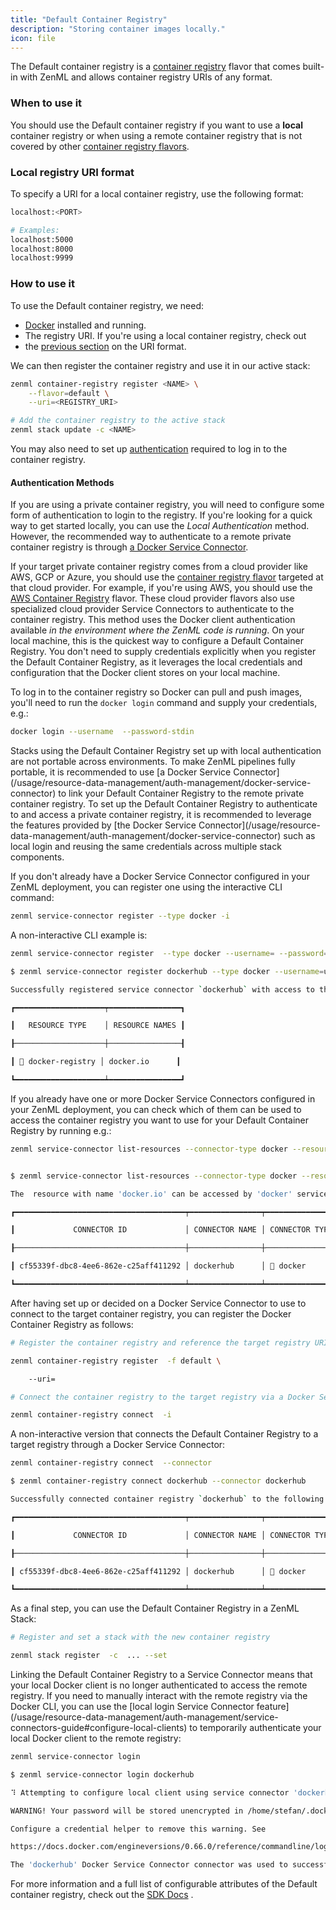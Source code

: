 ```yaml
---
title: "Default Container Registry"
description: "Storing container images locally."
icon: file
---
```


The Default container registry is a [container registry](/stack-components/container-registries) flavor that comes built-in with ZenML and allows container registry URIs of any format.

### When to use it

You should use the Default container registry if you want to use a **local** container registry or when using a remote container registry that is not covered by other [container registry flavors](/stack-components/container-registries#container-registry-flavors).

### Local registry URI format

To specify a URI for a local container registry, use the following format:

```bash
localhost:<PORT>

# Examples:
localhost:5000
localhost:8000
localhost:9999
```

### How to use it

To use the Default container registry, we need:

* [Docker](https://www.docker.com) installed and running.
* The registry URI. If you're using a local container registry, check out
* the [previous section](/stack-components/container-registries/default#local-registry-uri-format) on the URI format.

We can then register the container registry and use it in our active stack:

```bash
zenml container-registry register <NAME> \
    --flavor=default \
    --uri=<REGISTRY_URI>

# Add the container registry to the active stack
zenml stack update -c <NAME>
```

You may also need to set up [authentication](/stack-components/container-registries/default#authentication-methods) required to log in to the container registry.

#### Authentication Methods

If you are using a private container registry, you will need to configure some form of authentication to login to the registry. If you're looking for a quick way to get started locally, you can use the _Local Authentication_ method. However, the recommended way to authenticate to a remote private container registry is through [a Docker Service Connector](/usage/resource-data-management/auth-management/docker-service-connector).

If your target private container registry comes from a cloud provider like AWS, GCP or Azure, you should use the [container registry flavor](/stack-components/container-registries#container-registry-flavors) targeted at that cloud provider. For example, if you're using AWS, you should use the [AWS Container Registry](/stack-components/container-registries/aws) flavor. These cloud provider flavors also use specialized cloud provider Service Connectors to authenticate to the container registry.
<Tabs>
    <Tab title="Local Authentication">
This method uses the Docker client authentication available _in the environment where the ZenML code is running_. On your local machine, this is the quickest way to configure a Default Container Registry. You don't need to supply credentials explicitly when you register the Default Container Registry, as it leverages the local credentials and configuration that the Docker client stores on your local machine.

To log in to the container registry so Docker can pull and push images, you'll need to run the `docker login` command and supply your credentials, e.g.:

```bash
docker login --username  --password-stdin
```

<Note>
    Stacks using the Default Container Registry set up with local authentication are not portable across environments. To make ZenML pipelines fully portable, it is recommended to use [a Docker Service Connector](/usage/resource-data-management/auth-management/docker-service-connector) to link your Default Container Registry to the remote private container registry.
</Note>
    </Tab>
    <Tab title="Docker Service Connector (recommended)">
    To set up the Default Container Registry to authenticate to and access a private container registry, it is recommended to leverage the features provided by [the Docker Service Connector](/usage/resource-data-management/auth-management/docker-service-connector) such as local login and reusing the same credentials across multiple stack components.

If you don't already have a Docker Service Connector configured in your ZenML deployment, you can register one using the interactive CLI command:

```bash
zenml service-connector register --type docker -i
```

A non-interactive CLI example is:

```bash
zenml service-connector register  --type docker --username= --password=
```

```bash Example Command Output
$ zenml service-connector register dockerhub --type docker --username=username --password=password

Successfully registered service connector `dockerhub` with access to the following resources:

┏━━━━━━━━━━━━━━━━━━━━┯━━━━━━━━━━━━━━━━┓

┃   RESOURCE TYPE    │ RESOURCE NAMES ┃

┠────────────────────┼────────────────┨

┃ 🐳 docker-registry │ docker.io      ┃

┗━━━━━━━━━━━━━━━━━━━━┷━━━━━━━━━━━━━━━━┛
```

If you already have one or more Docker Service Connectors configured in your ZenML deployment, you can check which of them can be used to access the container registry you want to use for your Default Container Registry by running e.g.:

```bash
zenml service-connector list-resources --connector-type docker --resource-id
```

```bash Example Command Output

$ zenml service-connector list-resources --connector-type docker --resource-id docker.io

The  resource with name 'docker.io' can be accessed by 'docker' service connectors that you have configured:

┏━━━━━━━━━━━━━━━━━━━━━━━━━━━━━━━━━━━━━━┯━━━━━━━━━━━━━━━━┯━━━━━━━━━━━━━━━━┯━━━━━━━━━━━━━━━━━━━━┯━━━━━━━━━━━━━━━━┓

┃             CONNECTOR ID             │ CONNECTOR NAME │ CONNECTOR TYPE │ RESOURCE TYPE      │ RESOURCE NAMES ┃

┠──────────────────────────────────────┼────────────────┼────────────────┼────────────────────┼────────────────┨

┃ cf55339f-dbc8-4ee6-862e-c25aff411292 │ dockerhub      │ 🐳 docker      │ 🐳 docker-registry │ docker.io      ┃

┗━━━━━━━━━━━━━━━━━━━━━━━━━━━━━━━━━━━━━━┷━━━━━━━━━━━━━━━━┷━━━━━━━━━━━━━━━━┷━━━━━━━━━━━━━━━━━━━━┷━━━━━━━━━━━━━━━━┛
```

After having set up or decided on a Docker Service Connector to use to connect to the target container registry, you can register the Docker Container Registry as follows:

```bash
# Register the container registry and reference the target registry URI

zenml container-registry register  -f default \

    --uri=

# Connect the container registry to the target registry via a Docker Service Connector

zenml container-registry connect  -i
```

A non-interactive version that connects the Default Container Registry to a target registry through a Docker Service Connector:

```bash
zenml container-registry connect  --connector
```

```bash Example Command Output
$ zenml container-registry connect dockerhub --connector dockerhub

Successfully connected container registry `dockerhub` to the following resources:

┏━━━━━━━━━━━━━━━━━━━━━━━━━━━━━━━━━━━━━━┯━━━━━━━━━━━━━━━━┯━━━━━━━━━━━━━━━━┯━━━━━━━━━━━━━━━━━━━━┯━━━━━━━━━━━━━━━━┓

┃             CONNECTOR ID             │ CONNECTOR NAME │ CONNECTOR TYPE │ RESOURCE TYPE      │ RESOURCE NAMES ┃

┠──────────────────────────────────────┼────────────────┼────────────────┼────────────────────┼────────────────┨

┃ cf55339f-dbc8-4ee6-862e-c25aff411292 │ dockerhub      │ 🐳 docker      │ 🐳 docker-registry │ docker.io      ┃

┗━━━━━━━━━━━━━━━━━━━━━━━━━━━━━━━━━━━━━━┷━━━━━━━━━━━━━━━━┷━━━━━━━━━━━━━━━━┷━━━━━━━━━━━━━━━━━━━━┷━━━━━━━━━━━━━━━━┛
```

As a final step, you can use the Default Container Registry in a ZenML Stack:

```bash
# Register and set a stack with the new container registry

zenml stack register  -c  ... --set
```

<Info>
    Linking the Default Container Registry to a Service Connector means that your local Docker client is no longer authenticated to access the remote registry. If you need to manually interact with the remote registry via the Docker CLI, you can use the [local login Service Connector feature](/usage/resource-data-management/auth-management/service-connectors-guide#configure-local-clients) to temporarily authenticate your local Docker client to the remote registry:

```bash
zenml service-connector login
```

```bash Example Command Output
$ zenml service-connector login dockerhub

⠹ Attempting to configure local client using service connector 'dockerhub'...

WARNING! Your password will be stored unencrypted in /home/stefan/.docker/config.json.

Configure a credential helper to remove this warning. See

https://docs.docker.com/engineversions/0.66.0/reference/commandline/login/#credentials-store

The 'dockerhub' Docker Service Connector connector was used to successfully configure the local Docker/OCI container registry client/SDK.
```
</Info>
    </Tab>
</Tabs>


For more information and a full list of configurable attributes of the Default container registry, check out the [SDK Docs](https://sdkdocs.zenml.io/latest/integration%5Fcode%5Fdocs/integrations-aws/#zenml.integrations.aws.container%5Fregistries.default%5Fcontainer%5Fregistry.DefaultContainerRegistry) .

